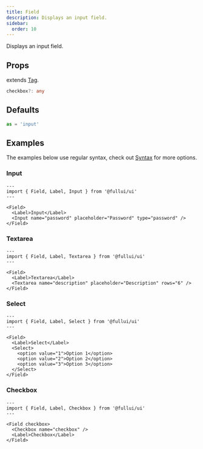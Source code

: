 ```yaml
---
title: Field
description: Displays an input field.
sidebar: 
  order: 10
---
```

Displays an input field.

## Props
extends [Tag](/utility/tag).
```ts
checkbox?: any
```

## Defaults
```ts
as = 'input'
```

## Examples
The examples below use regular syntax, check out [Syntax](/overview/syntax) for more options.

### Input
```astro live
---
import { Field, Label, Input } from '@fullui/ui'
---

<Field>
  <Label>Input</Label>
  <Input name="password" placeholder="Password" type="password" />
</Field>
```

### Textarea
```astro live
---
import { Field, Label, Textarea } from '@fullui/ui'
---

<Field>
  <Label>Textarea</Label>
  <Textarea name="description" placeholder="Description" rows="6" />
</Field>
```

### Select
```astro live
---
import { Field, Label, Select } from '@fullui/ui'
---

<Field>
  <Label>Select</Label>
  <Select>
    <option value="1">Option 1</option>
    <option value="2">Option 2</option>
    <option value="3">Option 3</option>
  </Select>
</Field>
```

### Checkbox
```astro live
---
import { Field, Label, Checkbox } from '@fullui/ui'
---

<Field checkbox>
  <Checkbox name="checkbox" />
  <Label>Checkbox</Label>
</Field>
```